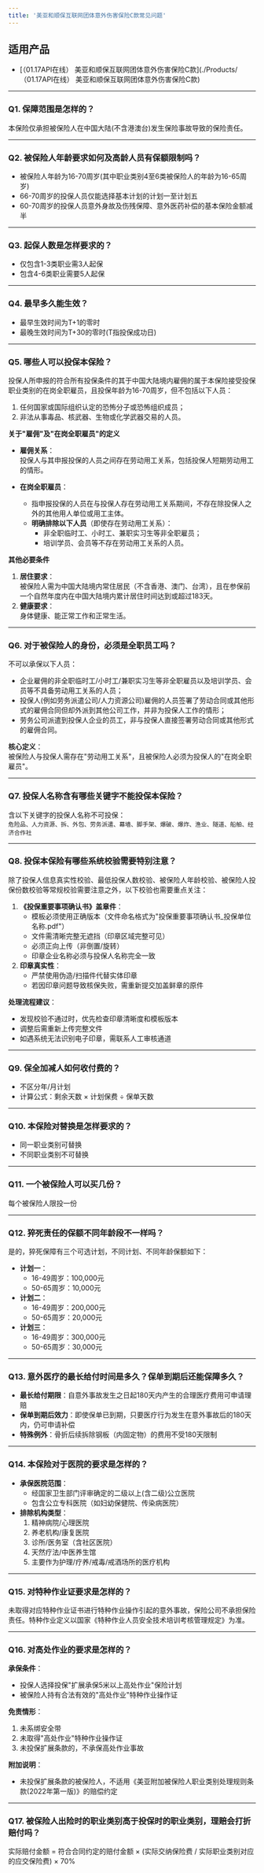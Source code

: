 ```yaml
---
title: '美亚和顺保互联网团体意外伤害保险C款常见问题'
---
```


## 适用产品
- [（01.17API在线） 美亚和顺保互联网团体意外伤害保险C款](./Products/（01.17API在线） 美亚和顺保互联网团体意外伤害保险C款)

---
### Q1. 保障范围是怎样的？
本保险仅承担被保险人在中国大陆(不含港澳台)发生保险事故导致的保险责任。

---

### Q2. 被保险人年龄要求如何及高龄人员有保额限制吗？
- 被保险人年龄为16-70周岁(其中职业类别4至6类被保险人的年龄为16-65周岁)  
- 66-70周岁的投保人员仅能选择基本计划的计划一至计划五  
- 60-70周岁的投保人员意外身故及伤残保障、意外医药补偿的基本保险金额减半  

---

### Q3. 起保人数是怎样要求的？
- 仅包含1-3类职业需3人起保  
- 包含4-6类职业需要5人起保  

---

### Q4. 最早多久能生效？
- 最早生效时间为T+1的零时  
- 最晚生效时间为T+30的零时(T指投保成功日)  

---

### Q5. 哪些人可以投保本保险？
投保人所申报的符合所有投保条件的其于中国大陆境内雇佣的属于本保险接受投保职业类别的在岗全职雇员，且投保年龄为16-70周岁，但不包括以下人员：  
1. 任何国家或国际组织认定的恐怖分子或恐怖组织成员；  
2. 非法从事毒品、核武器、生物或化学武器交易的人员。  

**关于"雇佣"及"在岗全职雇员"的定义**​  
- ​**雇佣关系**：  
  投保人与其申报投保的人员之间存在劳动用工关系，包括投保人短期劳动用工的情形。  

- ​**在岗全职雇员**：  
  - 指申报投保的人员在与投保人存在劳动用工关系期间，不存在除投保人之外的其他用人单位或用工主体。  
  - ​**明确排除以下人员**​（即使存在劳动用工关系）：  
    - 非全职临时工、小时工、兼职实习生等非全职雇员；  
    - 培训学员、会员等不存在劳动用工关系的人员。  

**其他必要条件**​  
1. ​**居住要求**：  
   被保险人需为中国大陆境内常住居民（不含香港、澳门、台湾），且在参保前一个自然年度内在中国大陆境内累计居住时间达到或超过183天。  
2. ​**健康要求**：  
   身体健康、能正常工作和正常生活。  

---

### Q6. 对于被保险人的身份，必须是全职员工吗？
不可以承保以下人员：  
- 企业雇佣的非全职临时工/小时工/兼职实习生等非全职雇员以及培训学员、会员等不具备劳动用工关系的人员；  
- 投保人(例如劳务派遣公司/人力资源公司)雇佣的人员签署了劳动合同或其他形式的雇佣合同但却外派到其他公司工作，并非为投保人工作的情形；  
- 劳务公司派遣到投保人企业的员工，非与投保人直接签署劳动合同或其他形式的雇佣合同。  

**核心定义**：  
被保险人与投保人需存在"劳动用工关系"，且被保险人必须为投保人的"在岗全职雇员"。  

---

### Q7. 投保人名称含有哪些关键字不能投保本保险？
含以下关键字的投保人名称不可投保：  
`危险品、人力资源、拆、外包、劳务派遣、幕墙、脚手架、爆破、爆炸、渔业、隧道、船舶、经济合作社`  

---

### Q8. 投保本保险有哪些系统校验需要特别注意？
除了投保人信息真实性校验、最低投保人数校验、被保险人年龄校验、被保险人投保份数校验等常规校验需要注意之外，以下校验也需要重点关注：  
1. ​**​《投保重要事项确认书》盖章件**：  
   - 模板必须使用正确版本（文件命名格式为"投保重要事项确认书_投保单位名称.pdf"）  
   - 文件需清晰完整无遮挡（印章区域完整可见）  
   - 必须正向上传（非倒置/旋转）  
   - 印章企业名称必须与投保人名称完全一致  
2. ​**印章真实性**：  
   - 严禁使用伪造/扫描件代替实体印章  
   - 若因印章问题导致核保失败，需重新提交加盖鲜章的原件  

**处理流程建议**：  
- 发现校验不通过时，优先检查印章清晰度和模板版本  
- 调整后需重新上传完整文件  
- 如遇系统无法识别电子印章，需联系人工审核通道  

---

### Q9. 保全加减人如何收付费的？
- 不区分年/月计划  
- 计算公式：剩余天数 × 计划保费 ÷ 保单天数  

---

### Q10. 本保险对替换是怎样要求的？
- 同一职业类别可替换  
- 不同职业类别不可替换  

---

### Q11. 一个被保险人可以买几份？
每个被保险人限投一份  

---

### Q12. 猝死责任的保额不同年龄段不一样吗？
是的，猝死保障有三个可选计划，不同计划、不同年龄保额如下：  
- ​**计划一**：  
  - 16-49周岁：100,000元  
  - 50-65周岁：10,000元  
- ​**计划二**：  
  - 16-49周岁：200,000元  
  - 50-65周岁：20,000元  
- ​**计划三**：  
  - 16-49周岁：300,000元  
  - 50-65周岁：30,000元  

---

### Q13. 意外医疗的最长给付时间是多久？保单到期后还能保障多久？
- ​**最长给付期限**：自意外事故发生之日起180天内产生的合理医疗费用可申请理赔  
- ​**保单到期后效力**：即使保单已到期，只要医疗行为发生在意外事故后的180天内，仍可申请补偿  
- ​**特殊例外**：骨折后续拆除钢板（内固定物）的费用不受180天限制  

---

### Q14. 本保险对于医院的要求是怎样的？
- ​**承保医院范围**：  
  - 经国家卫生部门评审确定的二级以上(含二级)公立医院  
  - 包含公立专科医院（如妇幼保健院、传染病医院）  
- ​**排除机构类型**：  
  1. 精神病院/心理医院  
  2. 养老机构/康复医院  
  3. 诊所/医务室（含社区医院）  
  4. 天然疗法/中医养生馆  
  5. 主要作为护理/疗养/戒毒/戒酒场所的医疗机构  

---

### Q15. 对特种作业证要求是怎样的？
未取得对应特种作业证书进行特种作业操作引起的意外事故，保险公司不承担保险责任。特种作业定义以国家《特种作业人员安全技术培训考核管理规定》为准。  

---

### Q16. 对高处作业的要求是怎样的？
**承保条件**：  
- 投保人选择投保"扩展承保5米以上高处作业"保险计划  
- 被保险人持有合法有效的"高处作业"特种作业操作证  

**免责情形**：  
1. 未系绑安全带  
2. 未取得"高处作业"特种作业操作证  
3. 未投保扩展条款的，不承保高处作业事故  

**附加说明**：  
- 未投保扩展条款的被保险人，不适用《美亚附加被保险人职业类别处理规则条款(2022年第一版)》的赔偿约定  

---

### Q17. 被保险人出险时的职业类别高于投保时的职业类别，理赔会打折赔付吗？
实际赔付金额 = 符合合同约定的赔付金额 × (实际交纳保险费 / 实际职业类别对应的应交保险费) × 70%